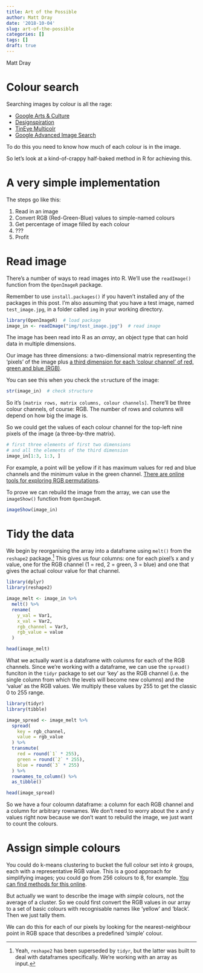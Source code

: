 ```yaml
---
title: Art of the Possible
author: Matt Dray
date: '2018-10-04'
slug: art-of-the-possible
categories: []
tags: []
draft: true
---
```


Matt Dray

# Colour search

Searching images by colour is all the rage:

* [Google Arts & Culture](https://artsexperiments.withgoogle.com/artpalette/colors/a46053-433932-c2ad8f-b5996a-746251)
* [Designspiration](https://www.designspiration.net/search/saves/?q=%2389ebd7%20%23afff11%20%23e5ff91%20%23ff9775%20%23f38d00)
* [TinEye Multicolr](https://labs.tineye.com/multicolr/)
* [Google Advanced Image Search](https://www.google.co.uk/advanced_image_search)

To do this you need to know how much of each colour is in the image.

So let's look at a kind-of-crappy half-baked method in R for achieving this.

# A very simple implementation

The steps go like this:

1. Read in an image
2. Convert RGB (Red-Green-Blue) values to simple-named colours
3. Get percentage of image filled by each colour
4. ???
5. Profit

# Read image

There's a number of ways to read images into R. We'll use the `readImage()` function from the `OpenImageR` package.

Remember to use `install.packages()` if you haven't installed any of the packages in this post. I'm also assuming that you have a test image, named `test_image.jpg`, in a folder called `img` in your working directory.

```r
library(OpenImageR)  # load package
image_in <- readImage("img/test_image.jpg")  # read image
```

The image has been read into R as an *array*, an object type that can hold data in multiple dimensions.

Our image has three dimensions: a two-dimensional matrix representing the 'pixels' of the image plus [a third dimension for each 'colour channel' of red, green and blue (RGB)](https://en.wikipedia.org/wiki/Channel_(digital_image)).

You can see this when you check the `str`ucture of the image:

```r
str(image_in)  # check structure
```

So it's `[matrix rows, matrix columns, colour channels]`. There'll be three colour channels, of course: RGB. The number of rows and columns will depend on how big the image is.

So we could get the values of each colour channel for the top-left nine pixels of the image (a three-by-thre matrix).

```r
# first three elements of first two dimensions
# and all the elements of the third dimension
image_in[1:3, 1:3, ]
```

For example, a point will be yellow if it has maximum values for red and blue channels and the minimum value in the green channel. [There are online tools for exploring RGB permutations](http://web.stanford.edu/class/cs101/image-rgb-explorer.html).

To prove we can rebuild the image from the array, we can use the `imageShow()` function from `OpenImageR`.

```r
imageShow(image_in)
```

# Tidy the data

We begin by reorganising the array into a dataframe using `melt()` from the `reshape2` package.[^reshape2] This gives us four columns: one for each pixel's x and y value, one for the RGB channel (1 = red, 2 = green, 3 = blue) and one that gives the actual colour value for that channel.

```r
library(dplyr)
library(reshape2)

image_melt <- image_in %>%
  melt() %>% 
  rename(
    y_val = Var1,
    x_val = Var2,
    rgb_channel = Var3,
    rgb_value = value
  )

head(image_melt)
```

What we actually want is a dataframe with columns for each of the RGB channels. Since we're working with a dataframe, we can use the `spread()` funciton in the `tidyr` package to set our 'key' as the RGB channel (i.e. the single column from which the levels will become new columns) and the 'value' as the RGB values. We multiply these values by 255 to get the classic 0 to 255 range. 

```r
library(tidyr)
library(tibble)

image_spread <- image_melt %>% 
  spread(
    key = rgb_channel,
    value = rgb_value
  ) %>% 
  transmute(
    red = round(`1` * 255),
    green = round(`2` * 255),
    blue = round(`3` * 255)
  ) %>%
  rownames_to_column() %>% 
  as_tibble()

head(image_spread)
```

So we have a four coloumn dataframe: a column for each RGB channel and a column for arbitrary rownames. We don't need to worry about the x and y values right now because we don't want to rebuild the image, we just want to count the colours. 


# Assign simple colours

You could do k-means clustering to bucket the full colour set into *k* groups, each with a representative RGB value. This is a good approach for simplifying images; you could go from 256 colours to 8, for example. [You can find methods for this online]().

But actually we want to describe the image with *simple* colours, not the average of a cluster. So we could first convert the RGB values in our array to a set of basic colours with recognisable names like 'yellow' and 'black'. Then we just tally them.

We can do this for each of our pixels by looking for the nearest-neighbour point in RGB space that describes a predefined 'simple' colour.


[^reshape2]: Yeah, `reshape2` has been superseded by `tidyr`, but the latter was built to deal with dataframes specifically. We're working with an array as input. 